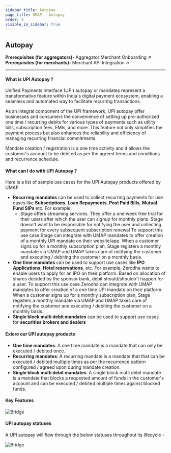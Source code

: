 ```yaml
---
sidebar_title: Autopay
page_title: UMAP - Autopay
order: 4
visible_in_sidebar: true
---
```


## Autopay

<Row>
    <Portion desktopSpan="half">
        <Card padding="nano" shape="rounded" marginBottom="micro">
            <Text size="medium" marginBottom="none" paddingRight="medium">
                <strong>Prerequisites (for aggregators)- </strong>
                <Link href="/payments/umap/merchant-onboarding">
                    Aggregator Merchant Onboarding ↗
                </Link>
            </Text>
        </Card>
    </Portion>
    <Portion desktopSpan="half">
        <Card padding="nano" shape="rounded" marginBottom="micro">
            <Text size="medium" marginBottom="none" paddingRight="medium">
                <strong>Prerequisites (for merchants)- </strong>
                <Link href="/payments/umap/api-integration/merchants">
                    Merchant API Integration ↗
                </Link>
            </Text>
        </Card>
    </Portion>
</Row>

<hr class="primary"/>

#### What is UPI Autopay ?

Unified Payments Interface (UPI) autopay or mandates represent a transformative feature within India's digital payment ecosystem, enabling a seamless and automated way to facilitate recurring transactions.

As an integral component of the UPI framework, UPI autopay offer businesses and consumers the convenience of setting up pre-authorized one time / recurring debits for various types of payments such as utility bills, subscription fees, EMIs, and more. This feature not only simplifies the payment process but also enhances the reliability and efficiency of managing recurring financial commitments.

Mandate creation / registration is a one time activity and it allows the customer's account to be debited as per the agreed terms and conditions and recurrence schedule.

#### What can I do with UPI Autopay ?

Here is a list of sample use cases for the UPI Autopay products offered by UMAP
- **Recurring mandates** can be used to collect recurring payments for use cases like **Subscriptions**, **Loan Repayments**, **Post Paid Bills**, **Mutual Fund SIPs** etc.
For example,
    - Stage offers streaming services. They offer a one week free trial for their users after which the user can signup for monthly plans.
Stage doesn't want to be responsible for notifying the user and collecting payment for every subsequent subscription renewal
To support this use case Stage can integrate with UMAP mandates to
offer creation of a monthly UPI mandate on their website/app. 
When a customer signs up for a monthly subscription plan, Stage registers a monthly mandate via UMAP
and UMAP takes care of notifying the customer and executing / debiting the customer on a monthly basis.
- **One time mandates** can be used to support use cases like **IPO Applications**, **Hotel reservations**, etc.
For example, Zerodha wants to enable users to apply for an IPO on their platform. Based on allocation of shares decided by the sponsor bank, debit should/shouldn't happen for a user.
To support this use case Zerodha can integrate with UMAP mandates to
offer creation of a one time UPI mandate on their platform. 
When a customer signs up for a monthly subscription plan, Stage registers a monthly mandate via UMAP
and UMAP takes care of notifying the customer and executing / debiting the customer on a monthly basis.
- **Single block multi debit mandates** can be used to support use cases for **securities brokers and dealers**

#### Exlore our UPI autopay products

- **One time mandates**: A one time mandate is a mandate that can only be executed / debited once.
- **Recurring mandates**: A recurring mandate is a mandate that that can be executed / debited multiple times as per the recurrence pattern configured / agreed upon during mandate creation.
- **Single block multi debit mandates**: A single block mutli debit mandate is a mandate that blocks a requested amount of funds in the customer's account and can be executed / debited multiple times against blocked funds.

<UMAPMandates />

#### Key Features

<img
    src="https://storage.googleapis.com/strapi-assets/latest/autopay-key-features/autopay-key-features.png"
    alt="Bridge"
/>

#### UPI autopay statuses

A UPI autopay will flow through the below statuses throughout its lifecycle -

<img
    src="https://storage.googleapis.com/strapi-assets/latest/upi-mandate-statuses/upi-mandate-statuses.png"
    alt="Bridge"
/>